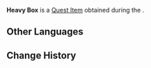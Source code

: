 {{Item Infobox
|title        = Heavy Box
|id           = 120443
|image        = Item Parcel.png
|type         = Quest Items
|description  = A heavy box that contains many films.
|source1      = [[In Expert Company? (II)]]
}}
'''Heavy Box''' is a [[Quest Item]] obtained during the {{Quest|In Expert Company? (II)}}.

==Other Languages==
{{Other Languages|default_hidden=1
|en      = Heavy Box
|zhs     = 沉重的箱子
|zhs_rm  = Chénzhòng de Xiāngzi
|zht     = 沉重的箱子
|zht_rm  = Chénzhòng de Xiāngzi
|ja      = 重みのある箱
|ja_rm   = Omomi no Aru Hako
|ko      = 묵직한 상자
|ko_rm   = 
|es      = Caja pesada
|fr      = Boîte lourde
|ru      = Тяжёлый ящик
|th      = กล่องใบหนักอึ้ง
|th_rm   = 
|vi      = Rương Nặng
|de      = Schwere Kiste
|id      = Kotak Berat
|pt      = Caixa Pesada
|tr      = Ağır Kutu
|it      = Cassa pesante
}}

==Change History==
{{Change History|4.0}}